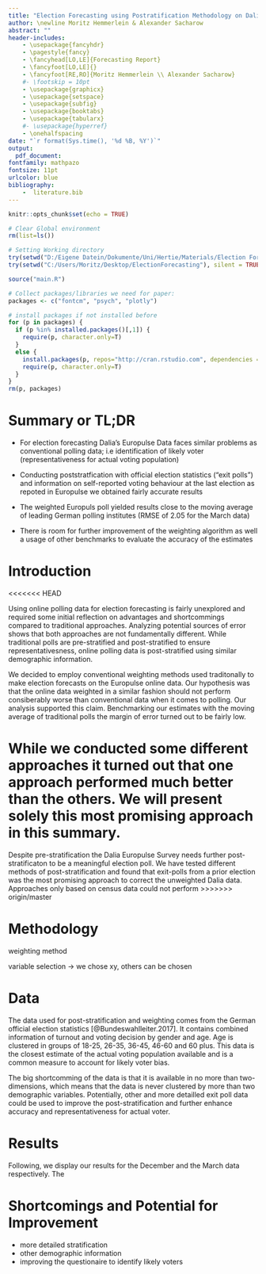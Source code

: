 ```yaml
---
title: "Election Forecasting using Postratification Methodology on Dalia Research's Europulse Data^[The R scripts and large parts of the raw data are available on our [GitHub repository](https://github.com/Corrod3/ElectionForecasting). For the remaining raw data please contact the authors, corresponding address: m.hemmerlein@mpp.hertie-school.org.]"
author: \newline Moritz Hemmerlein & Alexander Sacharow
abstract: ""
header-includes:
    - \usepackage{fancyhdr}
    - \pagestyle{fancy}
    - \fancyhead[LO,LE]{Forecasting Report}
    - \fancyfoot[LO,LE]{}
    - \fancyfoot[RE,RO]{Moritz Hemmerlein \\ Alexander Sacharow}
    #- \footskip = 10pt
    - \usepackage{graphicx}
    - \usepackage{setspace}
    - \usepackage{subfig}
    - \usepackage{booktabs}
    - \usepackage{tabularx}
    #- \usepackage{hyperref}
    - \onehalfspacing
date: "`r format(Sys.time(), '%d %B, %Y')`"
output: 
  pdf_document:
fontfamily: mathpazo
fontsize: 11pt
urlcolor: blue
bibliography:
    -  literature.bib
---
```


```r
knitr::opts_chunk$set(echo = TRUE)

# Clear Global environment
rm(list=ls())

# Setting Working directory
try(setwd("D:/Eigene Datein/Dokumente/Uni/Hertie/Materials/Election Forecasting/ElectionForecasting"), silent = TRUE)
try(setwd("C:/Users/Moritz/Desktop/ElectionForecasting"), silent = TRUE)

source("main.R")

# Collect packages/libraries we need for paper:
packages <- c("fontcm", "psych", "plotly")

# install packages if not installed before
for (p in packages) {
  if (p %in% installed.packages()[,1]) {
    require(p, character.only=T)
  }
  else {
    install.packages(p, repos="http://cran.rstudio.com", dependencies = TRUE)
    require(p, character.only=T)
  }
}
rm(p, packages)
```

# Summary or TL;DR

* For election forecasting Dalia's Europulse Data faces similar problems as conventional polling data; i.e identification of likely voter (representativeness for actual voting population) 

* Conducting poststratfication with official election statistics ("exit polls") and information on self-reported voting behaviour at the last election as repoted in Europulse we obtained fairly accurate results

* The weighted Europuls poll yielded results close to the moving average of leading German polling institutes (RMSE of 2.05 for the March data)

* There is room for further improvement of the weighting algorithm as well a usage of other benchmarks to evaluate the accuracy of the estimates

\newpage

# Introduction
<<<<<<< HEAD

Using online polling data for election forecasting is fairly unexplored and required some initial reflection on advantages and shortcommings compared to traditional approaches. Analyzing potential sources of error shows that both approaches are not fundamentally different. While traditional polls are pre-stratified and post-stratified to ensure representativesness, online polling data is post-stratified using similar demographic information.

We decided to employ conventional weighting methods used traditonally to make election forecasts on the Europulse online data. Our hypothesis was that the online data weighted in a similar fashion should not perform consiberably worse than conventional data when it comes to polling. Our analysis supported this claim. Benchmarking our estimates with the moving average of traditional polls the margin of error turned out to be fairly low.

While we conducted some different approaches it turned out that one approach performed much better than the others. We will present solely this most promising approach in this summary.
=======
Despite pre-stratification the Dalia Europulse Survey needs further post-stratificaton to be a meaningful election poll. We have tested different methods of post-stratification and found that exit-polls from a prior election was the most promising approach to correct the unweighted Dalia data. Approaches only based on census data could not perform 
>>>>>>> origin/master

# Methodology


weighting method

variable selection
-> we chose xy, others can be chosen



# Data

The data used for post-stratification and weighting comes from the German official election statistics [@Bundeswahlleiter.2017]. It contains combined information of turnout and voting decision by gender and age. Age is clustered in groups of 18-25, 26-35, 36-45, 46-60 and 60 plus. This data is the closest estimate of the actual voting population available and is a common measure to account for likely voter bias. 

The big shortcomming of the data is that it is available in no more than two-dimensions, which means that the data is never clustered by more than two demographic variables. Potentially, other and more detailled exit poll data could be used to improve the post-stratification and further enhance accuracy and representativeness for actual voter.

# Results

Following, we display our results for the December and the March data respectively. The 

\begin{table}[ht]
\centering
\caption{Raw, weighted and benchmark estimates} \label{tab:results}
\begin{tabular}{l|lrrrrrrr}
  \hline
  \bfseries{December} &&&&&&&& \\
  Method & Union & SPD & FDP & Gruene & Linke & AfD & Other & RMSE \\ 
  \hline
  SZ Rolling Average & 35.50 & 22.20 & 5.70 & 10.60 & 9.70 & 11.60 & 4.70 &  \\ 
  **GAV Exit Polls** & 32.50 & 21.10 & 8.70 & 8.60 & 9.60 & 11.70 & 7.80 & 2.17 \\ 
  GAR Census Data & 24.60 & 21.60 & 5.50 & 10.60 & 9.50 & 14.00 & 14.20 & 5.55 \\ 
  Dalia Unweighted & 23.80 & 20.90 & 6.10 & 10.50 & 10.50 & 13.80 & 14.40 & 5.83 \\ 
  \hline
  \bfseries{March} &&&&&&&& \\
   Method & Union & SPD & FDP & Gruene & Linke & AfD & Other & RMSE \\
  \hline
  SZ Rolling Average & 33.10 & 31.40 & 5.80 & 7.60 & 7.70 & 9.30 & 5.10 &  \\ 
  **GAV Exit Polls** & 36.70 & 28.10 & 4.90 & 7.50 & 8.60 & 7.80 & 6.40 & 2.05 \\ 
  GAR Census Data & 23.10 & 30.00 & 5.80 & 8.40 & 9.00 & 13.80 & 10.00 & 4.61 \\ 
  Dalia Unweighted & 23.60 & 28.40 & 5.60 & 7.70 & 9.80 & 14.50 & 10.30 & 4.75 \\ 
   \hline
  \multicolumn{9}{p{0.88\linewidth}}{\scriptsize\textbf{Notes}: The benchmark is the rolling average of all German major polls as computed by \textit{Süddeutsche Zeitung}. GAV stands for strata combined of the variables gender, age and self-reported vote at the last election. GAR indicates strata of gender, age and religion. The last row of each month represents the raw results without weighting as collected by Dalia Research.}
\end{tabular}
\end{table}

\begin{figure}[ht]
  \centering
  \includegraphics[width=6in]{./Grafiken/RPlot.png}
  \caption{Weighted and unweighted polls} \label{fig:weightedplot}
\end{figure}

\begin{figure}[ht!]
  \centering
  \includegraphics[width=6in]{./Grafiken/longterm-poll-article2.png}
  \caption{Weighted polls benchmarked to overall poll's rolling average} \label{fig:rollingaverage}
\end{figure}


# Shortcomings and Potential for Improvement

- more detailed stratification
- other demographic information
- improving the questionaire to identify likely voters
